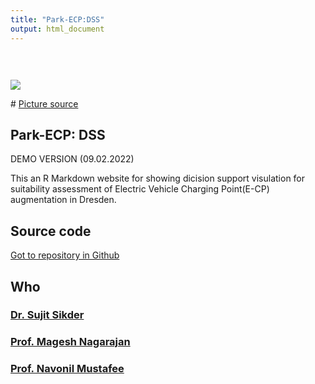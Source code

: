 ```yaml
---
title: "Park-ECP:DSS"
output: html_document
---
```


<style type="text/css">
.title {
  display: none;
}

#getting-started img {
  margin-right: 10px;
}

</style>

<div class="row" style="padding-top: 30px;">

<div class="col-sm-6">

<a href = "https://ssujit.github.io">
![](images/logo.png)


</a>
# [Picture source](https://unsplash.com/photos/4SrE8VxW86c)
</div>



<div class="col-sm-6">


# **Park-ECP: DSS**

DEMO VERSION (09.02.2022)

This an R Markdown website for showing dicision support visulation for suitability assessment of Electric Vehicle Charging Point(E-CP) augmentation in Dresden.

## Source code

[Got to repository in Github](https://github.com/ssujit)


## Who

### [Dr. Sujit Sikder](https://ssujit.github.io)
### [Prof. Magesh Nagarajan](https://iimnagpur.irins.org/profile/163523)
### [Prof. Navonil Mustafee](http://business-school.exeter.ac.uk/about/people/profile/index.php?web_id=Navonil_Mustafee)

</div>


